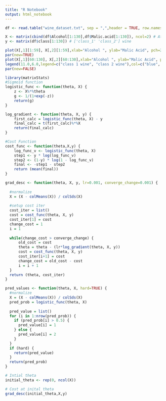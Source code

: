 ```yaml
---
title: "R Notebook"
output: html_notebook
---
```

```r
df <- read.table("wine_dataset.txt", sep = ",",header = TRUE, row.names = NULL)

X <- matrix(cbind(df$Alcohol[1:130],df$Malic.acid[1:130]), ncol=2) # Attributes : -1- Alcohol, -2- Malic acid
y <- matrix(df$class[1:130]) # ['class_1' 'class_2'] wine

plot(X[,1][1:59], X[,2][1:59],xlab="Alcohol ", ylab="Malic Acid", pch=20, col="blue")
par(new=TRUE)
plot(X[,1][60:130], X[,2][60:130],xlab="Alcohol ", ylab="Malic Acid", pch=20, col="red")
legend(11.0,6.0,legend=c("class 1 wine", "class 2 wine"),col=c("blue", "red"),pch = 20)
par(new=FALSE)
```

```r
library(matrixStats)
#Sigmoid function
logistic_func <- function(theta, X) {
    z <- X%*%theta
    g <- 1/(1+exp(-z))
    return(g)
}

log_gradient <- function(theta, X, y) {
    first_calc = logistic_func(theta, X) - y
    final_calc = t(first_calc)%*%X
    return(final_calc)
}

#Cost Function
cost_func <- function(theta,X,y) {
    log_func_v <- logistic_func(theta, X)
    step1 <- y * log(log_func_v)
    step2 <- (1-y) * log(1 - log_func_v)
    final <- -step1 - step2
    return (mean(final))
}

grad_desc <- function(theta, X, y, lr=0.001, converge_change=0.001) {
  
  #normalize
  X = (X - colMeans(X)) / colSds(X)
  
  #setup cost iter
  cost_iter = list()
  cost = cost_func(theta, X, y)
  cost_iter[1] = cost
  change_cost = 1
  i = 1
  
  while(change_cost > converge_change) {
      old_cost = cost
      theta = theta - (lr*log_gradient(theta, X, y))
      cost = cost_func(theta, X, y)
      cost_iter[i+1] = cost
      change_cost = old_cost - cost
      i = i + 1
  }
  return (theta, cost_iter)
}

pred_values <- function(theta, X, hard=TRUE) {
  #normalize
  X = (X - colMeans(X)) / colSds(X)
  pred_prob = logistic_func(theta, X)
  
  pred_value = list()
  for (i in 1:nrow(pred_prob)) {
    if (pred_prob[i] > 0.5) {
      pred_value[i] = 1
    } else {
      pred_value[i] = 2
    }
  }
  if (hard) {
    return(pred_value)
  }
  return(pred_prob)
}

# Intial theta
initial_theta <- rep(0, ncol(X))

# Cost at inital theta
grad_desc(initial_theta,X,y)
```